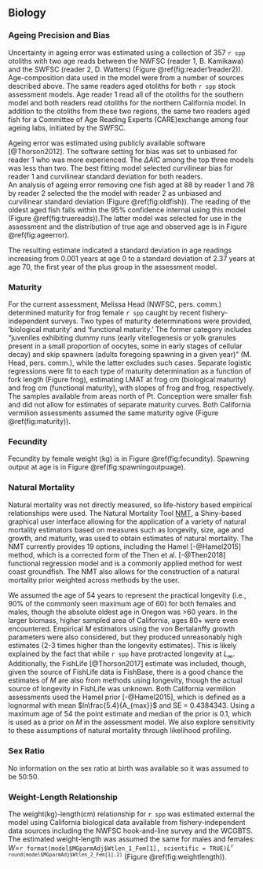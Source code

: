 ## Biology

<!--
### Age Structures
**External Fits to Growth**
Fits to the von Bertalanffy growth curve, 
$L_i = L_{\infty}e^{(-k[t-t_0])}$, where $L_i$ is the length (cm) at age $i$, $t$ is age in 
years, $k$ is rate of increase in growth, $t_0$ is the intercept, and $L_{\infty}$ 
is the asymptotic length, were explore by species and sex. 
-->

### Ageing Precision and Bias
Uncertainty in ageing error was estimated using a collection of 357 `r spp` 
otoliths with two age reads between the NWFSC (reader 1, B. Kamikawa) and the 
SWFSC (reader 2, D. Watters) (Figure \@ref(fig:reader1reader2)).
Age-composition data used in the model were from a number of sources described 
above. The same readers aged otoliths for both `r spp` stock assessment models. 
Age reader 1 read all of the otoliths for the southern model and both readers read 
otoliths for the northern California model. In addition to the otoliths from these 
two regions, the same two readers aged fish for a Committee of Age Reading Experts 
(CARE)exchange among four ageing labs, initiated by the SWFSC.

Ageing error was estimated using publicly available software [@Thorson2012].
The software setting for bias was set to unbiased for reader 1 who was more 
experienced. The $\Delta AIC$ among the top three models was less than two. The 
best fitting model selected curvilinear bias for reader 1 and curvilinear standard 
deviation for both readers.  
An analysis of ageing error removing one fish aged at 88 by reader 1 and 78 by reader 2 
selected the the model with reader 2 as unbiased and curvilinear standard deviation 
(Figure \@ref(fig:oldfish)). The reading of the oldest aged fish falls within the 95% confidence 
internal using this model (Figure \@ref(fig:truereads)).The latter model was selected 
for use in the assessment and the distribution of true age and observed 
age is in Figure \@ref(fig:ageerror). 

The resulting estimate indicated a standard deviation in age readings 
increasing from 0.001 years at age 0 to a standard deviation of 2.37 years at age 70, 
the first year of the plus group in the assessment model.



### Maturity
For the current assessment, Melissa Head (NWFSC, pers. comm.) determined maturity 
for frog female `r spp` caught by recent fishery-independent surveys. Two types 
of maturity determinations were provided, ‘biological maturity’ and ‘functional 
maturity.’ The former category includes “juveniles exhibiting dummy runs (early 
vitellogenesis or yolk granules present in a small proportion of oocytes, some 
in early stages of cellular decay) and skip spawners (adults foregoing spawning 
in a given year)” (M. Head, pers. comm.), while the latter excludes such cases. 
Separate logistic regressions were fit to each type of maturity determination as 
a function of fork length (Figure frog), estimating LMAT at frog cm (biological 
maturity) and frog cm (functional maturity), with slopes of frog and frog, 
respectively.  The samples available from areas 
north of Pt. Conception were smaller fish and did not allow for estimates of separate 
maturity curves.  Both California vermilion assessments assumed the same maturity 
ogive (Figure \@ref(fig:maturity)). 



### Fecundity

Fecundity by female weight (kg) is in Figure \@ref(fig:fecundity).
Spawning output at age is in Figure \@ref(fig:spawningoutpuage).


### Natural Mortality

Natural mortality was not directly measured, so life-history based empirical 
relationships were used. The Natural Mortality Tool 
[NMT](https://github.com/shcaba/Natural-Mortality-Tool), a Shiny-based 
graphical user interface allowing for the application of a variety of natural 
mortality estimators based on measures such as longevity, size, age and growth, 
and maturity, was used to obtain estimates of natural mortality. The NMT currently 
provides 19 options, including the Hamel [-@Hamel2015] method, which is a corrected 
form of the Then et al. [-@Then2018] functional regression model and is a commonly 
applied method for west coast groundfish. The NMT also allows for the construction 
of a natural mortality prior weighted across methods by the user. 

We assumed the age of 54 years to represent the practical longevity (i.e., 90% of 
the commonly seen maximum age of 60) for both females and males, though the absolute 
oldest age in Oregon was >60 years. In the larger biomass, higher sampled area of 
California, ages 80+ were even encountered. Empirical $M$ estimators using the von 
Bertalanffy growth parameters were also considered, but they produced unreasonably 
high estimates (2-3 times higher than the longevity estimates). This is likely 
explained by the fact that while `r spp` have protracted longevity at $L_{\infty}$. 
Additionally, the FishLife [@Thorson2017] estimate was included, though, given 
the source of FishLife data is FishBase, there is a good chance the estimates of 
$M$ are also from methods using longevity, though the actual source of longevity 
in FishLife was unknown. 
Both California vermilion assessments used the Hamel prior [-@Hamel2015], which 
is defined as a lognormal with mean $ln\frac{5.4}{A_{max}}$  and SE = 0.4384343.
Using a maximum age of 54 the point estimate and median of the prior is 0.1, which 
is used as a prior on $M$ in the assessment model. We also explore sensitivity to 
these assumptions of natural mortality through likelihood profiling.


### Sex Ratio
No information on the sex ratio at birth was available so it was assumed to be 50:50. 


### Weight-Length Relationship
The weight(kg)-length(cm) relationship for `r spp` was estimated external the 
model using California biological data available from fishery-independent 
data sources including the NWFSC hook-and-line survey and the WCGBTS. The estimated 
weight-length was assumed the same for males and females: 
$W$=`r format(model$MGparmAdj$Wtlen_1_Fem[1], scientific = TRUE)`$L$^`r round(model$MGparmAdj$Wtlen_2_Fem[1],2)`^ 
(Figure \@ref(fig:weightlength)). 